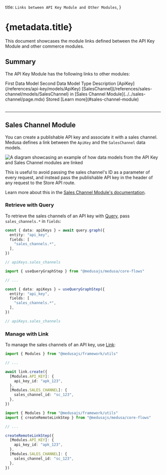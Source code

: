 
  title: `Links between API Key Module and Other Modules`,
}

# {metadata.title}

This document showcases the module links defined between the API Key Module and other commerce modules.

## Summary

The API Key Module has the following links to other modules:

<Table>
  <Table.Header>
    <Table.Row>
      <Table.HeaderCell>
        First Data Model
      </Table.HeaderCell>
      <Table.HeaderCell>
        Second Data Model
      </Table.HeaderCell>
      <Table.HeaderCell>
        Type
      </Table.HeaderCell>
      <Table.HeaderCell>
        Description
      </Table.HeaderCell>
    </Table.Row>
  </Table.Header>
  <Table.Body>
    <Table.Row>
      <Table.Cell>
        [ApiKey](/references/api-key/models/ApiKey)
      </Table.Cell>
      <Table.Cell>
        [SalesChannel](/references/sales-channel/models/SalesChannel) in [Sales Channel Module](../../sales-channel/page.mdx)
      </Table.Cell>
      <Table.Cell>
        Stored
      </Table.Cell>
      <Table.Cell>
        [Learn more](#sales-channel-module)
      </Table.Cell>
    </Table.Row>
  </Table.Body>
</Table>

---

## Sales Channel Module

You can create a publishable API key and associate it with a sales channel. Medusa defines a link between the `ApiKey` and the `SalesChannel` data models.

![A diagram showcasing an example of how data models from the API Key and Sales Channel modules are linked](https://res.cloudinary.com/dza7lstvk/image/upload/v1709812064/Medusa%20Resources/sales-channel-api-key_zmqi2l.jpg)

This is useful to avoid passing the sales channel's ID as a parameter of every request, and instead pass the publishable API key in the header of any request to the Store API route.

Learn more about this in the [Sales Channel Module's documentation](../../sales-channel/publishable-api-keys/page.mdx).

### Retrieve with Query

To retrieve the sales channels of an API key with [Query](!docs!/learn/fundamentals/module-links/query), pass `sales_channels.*` in `fields`:

<CodeTabs group="relation-query">
  <CodeTab label="query.graph" value="method">

```ts
const { data: apiKeys } = await query.graph({
  entity: "api_key",
  fields: [
    "sales_channels.*",
  ],
})

// apiKeys.sales_channels
```

  </CodeTab>
  <CodeTab label="useQueryGraphStep" value="step">

```ts
import { useQueryGraphStep } from "@medusajs/medusa/core-flows"

// ...

const { data: apiKeys } = useQueryGraphStep({
  entity: "api_key",
  fields: [
    "sales_channels.*",
  ],
})

// apiKeys.sales_channels
```

  </CodeTab>
</CodeTabs>

### Manage with Link

To manage the sales channels of an API key, use [Link](!docs!/learn/fundamentals/module-links/link):

<CodeTabs group="relation-link">
  <CodeTab label="link.create" value="method">

```ts
import { Modules } from "@medusajs/framework/utils"

// ...

await link.create({
  [Modules.API_KEY]: {
    api_key_id: "apk_123",
  },
  [Modules.SALES_CHANNEL]: {
    sales_channel_id: "sc_123",
  },
})
```

  </CodeTab>
  <CodeTab label="createRemoteLinkStep" value="step">

```ts
import { Modules } from "@medusajs/framework/utils"
import { createRemoteLinkStep } from "@medusajs/medusa/core-flows"

// ...

createRemoteLinkStep({
  [Modules.API_KEY]: {
    api_key_id: "apk_123",
  },
  [Modules.SALES_CHANNEL]: {
    sales_channel_id: "sc_123",
  },
})
```

  </CodeTab>
</CodeTabs>